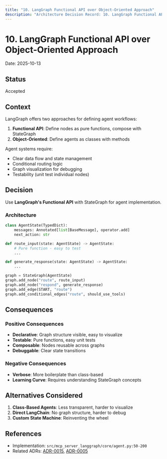 ```yaml
---
title: "10. LangGraph Functional API over Object-Oriented Approach"
description: "Architecture Decision Record: 10. LangGraph Functional API over Object-Oriented Approach"
---
```


# 10. LangGraph Functional API over Object-Oriented Approach

Date: 2025-10-13

## Status

Accepted

## Context

LangGraph offers two approaches for defining agent workflows:
1. **Functional API**: Define nodes as pure functions, compose with StateGraph
2. **Object-Oriented**: Define agents as classes with methods

Agent systems require:
- Clear data flow and state management
- Conditional routing logic
- Graph visualization for debugging
- Testability (unit test individual nodes)

## Decision

Use **LangGraph's Functional API** with StateGraph for agent implementation.

### Architecture

```python
class AgentState(TypedDict):
    messages: Annotated[list[BaseMessage], operator.add]
    next_action: str

def route_input(state: AgentState) -> AgentState:
    # Pure function - easy to test
    ...

def generate_response(state: AgentState) -> AgentState:
    ...

graph = StateGraph(AgentState)
graph.add_node("route", route_input)
graph.add_node("respond", generate_response)
graph.add_edge(START, "route")
graph.add_conditional_edges("route", should_use_tools)
```

## Consequences

### Positive Consequences

- **Declarative**: Graph structure visible, easy to visualize
- **Testable**: Pure functions, easy unit tests
- **Composable**: Nodes reusable across graphs
- **Debuggable**: Clear state transitions

### Negative Consequences

- **Verbose**: More boilerplate than class-based
- **Learning Curve**: Requires understanding StateGraph concepts

## Alternatives Considered

1. **Class-Based Agents**: Less transparent, harder to visualize
2. **Direct LangChain**: No graph structure, harder to debug
3. **Custom State Machine**: Reinventing the wheel

## References

- Implementation: `src/mcp_server_langgraph/core/agent.py:50-200`
- Related ADRs: [ADR-0015](adr-0015-memory-checkpointing), [ADR-0005](adr-0005-pydantic-ai-integration)
